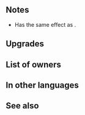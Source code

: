 {{SkillPage Tabs}}{{Weapon Infobox
|tagid=SID_騎殺の暗器＋
|weaponType=Dagger
|might=12
|range=2
|effectiveness=Cavalry
|effect=Effective against cavalry foes. Disables unit's and foe's skills that change attack priority.<br>Effect:【Dagger ７】<br><br>【Dagger ７】<br>After combat, if unit attacked, inflicts Def/Res-７ on target and foes within 2 spaces of target through their next actions.
|cost=300
|exclusive=0
|statModifiers=0,12,0,0,0
|required=Caltrop Dagger
|refinePaths=default
|refineSP=350
|refineMedals=500
|refineStones=50
|intID=2156
|sort=7401
|value=15
|timingID=1
|abilityID=79
|randomTimestamp=2020-08-20T07:00:00Z
|randomMinLv=31
|properties=random_owner
}}
==Notes==
{{Effective damage bonus|cavalry}}
* Has the same effect as {{St|Hardy Bearing 3}}.{{Hardy Bearing}}{{IfUnitAttacked}}{{Penalties}}
==Upgrades==
{{Weapon Upgrade List}}
==List of owners==
{{Skill Hero List}}
==In other languages==
{{OtherLanguages
|english=Caltrop Dagger+
|japanese=騎殺の暗器＋
|german=Reiters Unglück+
|spanishEU=Daga abrojo +
|spanishLA=Daga equina +
|french=Pied de corbeau +
|italian=Pugnale tribolo+
|chineseTW=破騎暗器＋
|portuguese=Adaga equina+
}}
==See also==
{{See also skills|cond=Description LIKE '%isables unit_s and foe_s skills that change attack priority%'|columns=3}}
{{Weapons Navbox}}
